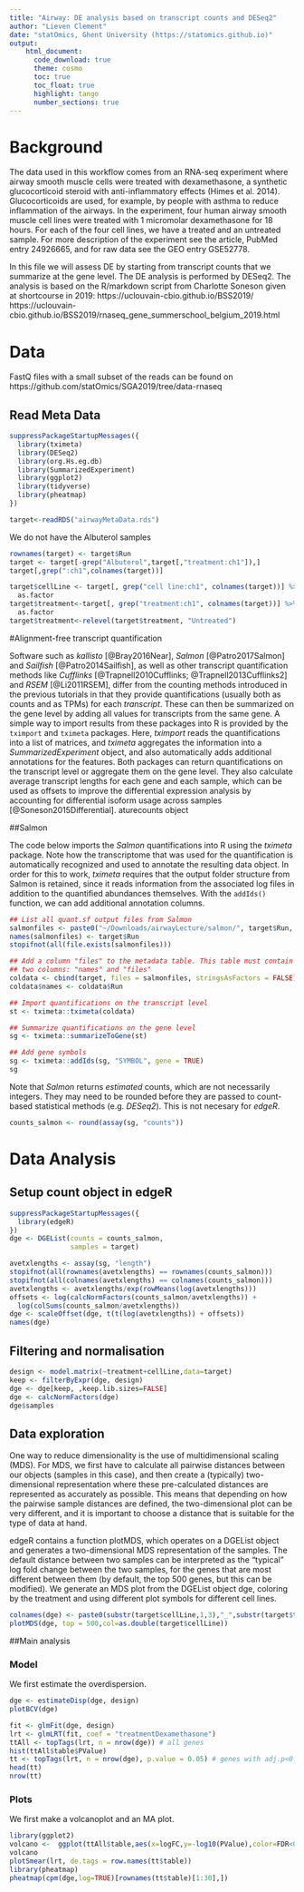 ```yaml
---
title: "Airway: DE analysis based on transcript counts and DESeq2"
author: "Lieven Clement"
date: "statOmics, Ghent University (https://statomics.github.io)"
output:
    html_document:
      code_download: true
      theme: cosmo
      toc: true
      toc_float: true
      highlight: tango
      number_sections: true
---
```


# Background
The data used in this workflow comes from an RNA-seq experiment where airway smooth muscle cells were treated with dexamethasone, a synthetic glucocorticoid steroid with anti-inflammatory effects (Himes et al. 2014). Glucocorticoids are used, for example, by people with asthma to reduce inflammation of the airways. In the experiment, four human airway smooth muscle cell lines were treated with 1 micromolar dexamethasone for 18 hours. For each of the four cell lines, we have a treated and an untreated sample.
For more description of the experiment see the article, PubMed entry 24926665, and for raw data see the GEO entry GSE52778.

In this file we will assess DE by starting from transcript counts that we summarize at the gene level. The DE analysis is performed by DESeq2.
The analysis is based on the R/markdown script from Charlotte Soneson given at shortcourse in 2019: https://uclouvain-cbio.github.io/BSS2019/
https://uclouvain-cbio.github.io/BSS2019/rnaseq_gene_summerschool_belgium_2019.html

# Data
FastQ files with a small subset of the reads can be found on https://github.com/statOmics/SGA2019/tree/data-rnaseq


## Read Meta Data

```r
suppressPackageStartupMessages({
  library(tximeta)
  library(DESeq2)
  library(org.Hs.eg.db)
  library(SummarizedExperiment)
  library(ggplot2)
  library(tidyverse)
  library(pheatmap)
})

target<-readRDS("airwayMetaData.rds")
```

We do not have the Albuterol samples

```r
rownames(target) <- target$Run
target <- target[-grep("Albuterol",target[,"treatment:ch1"]),]
target[,grep(":ch1",colnames(target))]
```

```r
target$cellLine <- target[, grep("cell line:ch1", colnames(target))] %>%
  as.factor
target$treatment<-target[, grep("treatment:ch1", colnames(target))] %>%
  as.factor
target$treatment<-relevel(target$treatment, "Untreated")
```


#Alignment-free transcript quantification

Software such as *kallisto*
[@Bray2016Near], *Salmon* [@Patro2017Salmon] and *Sailfish*
[@Patro2014Sailfish], as well as other transcript quantification methods like
*Cufflinks* [@Trapnell2010Cufflinks; @Trapnell2013Cufflinks2] and *RSEM*
[@Li2011RSEM], differ from the counting methods introduced in the previous tutorials in that they
provide quantifications (usually both as counts and as TPMs) for each
*transcript*. These can then be summarized on the gene level by adding all
values for transcripts from the same gene. A simple way to import results from
these packages into R is provided by the `tximport` and
`tximeta` packages. Here, *tximport* reads the quantifications into a
list of matrices, and *tximeta* aggregates the information into a
*SummarizedExperiment* object, and also automatically adds additional
annotations for the features. Both packages can return quantifications on the
transcript level or aggregate them on the gene level. They also calculate
average transcript lengths for each gene and each sample, which can be used as
offsets to improve the differential expression analysis by accounting for
differential isoform usage across samples [@Soneson2015Differential].
aturecounts object

##Salmon

The code below imports the *Salmon* quantifications into R using the *tximeta*
package. Note how the transcriptome that was used for the quantification is
automatically recognized and used to annotate the resulting data object. In
order for this to work, *tximeta* requires that the output folder structure from
Salmon is retained, since it reads information from the associated log files in
addition to the quantified abundances themselves. With the `addIds()` function,
we can add additional annotation columns.

```r

## List all quant.sf output files from Salmon
salmonfiles <- paste0("~/Downloads/airwayLecture/salmon/", target$Run, "/quant.sf")
names(salmonfiles) <- target$Run
stopifnot(all(file.exists(salmonfiles)))

## Add a column "files" to the metadata table. This table must contain at least
## two columns: "names" and "files"
coldata <- cbind(target, files = salmonfiles, stringsAsFactors = FALSE)
coldata$names <- coldata$Run

## Import quantifications on the transcript level
st <- tximeta::tximeta(coldata)

## Summarize quantifications on the gene level
sg <- tximeta::summarizeToGene(st)

## Add gene symbols
sg <- tximeta::addIds(sg, "SYMBOL", gene = TRUE)
sg
```

Note that *Salmon* returns *estimated* counts, which are not necessarily
integers. They may need to be rounded before they are passed to count-based
statistical methods (e.g. *DESeq2*).
This is not necesary for *edgeR*.

```r
counts_salmon <- round(assay(sg, "counts"))
```


# Data Analysis
## Setup count object in edgeR

```r
suppressPackageStartupMessages({
  library(edgeR)
})
dge <- DGEList(counts = counts_salmon,
               samples = target)
```

```r
avetxlengths <- assay(sg, "length")
stopifnot(all(rownames(avetxlengths) == rownames(counts_salmon)))
stopifnot(all(colnames(avetxlengths) == colnames(counts_salmon)))
avetxlengths <- avetxlengths/exp(rowMeans(log(avetxlengths)))
offsets <- log(calcNormFactors(counts_salmon/avetxlengths)) +
  log(colSums(counts_salmon/avetxlengths))
dge <- scaleOffset(dge, t(t(log(avetxlengths)) + offsets))
names(dge)
```

## Filtering and normalisation

```r
design <- model.matrix(~treatment+cellLine,data=target)
keep <- filterByExpr(dge, design)
dge <- dge[keep, ,keep.lib.sizes=FALSE]
dge <- calcNormFactors(dge)
dge$samples
```

## Data exploration

One way to reduce dimensionality is the use of multidimensional scaling (MDS). For MDS, we first have to calculate all pairwise distances between our objects (samples in this case), and then create a (typically) two-dimensional representation where these pre-calculated distances are represented as accurately as possible. This means that depending on how the pairwise sample distances are defined, the two-dimensional plot can be very different, and it is important to choose a distance that is suitable for the type of data at hand.

edgeR contains a function plotMDS, which operates on a DGEList object and generates a two-dimensional MDS representation of the samples. The default distance between two samples can be interpreted as the "typical" log fold change between the two samples, for the genes that are most different between them (by default, the top 500 genes, but this can be modified). We generate an MDS plot from the DGEList object dge, coloring by the treatment and using different plot symbols for different cell lines.

```r
colnames(dge) <- paste0(substr(target$cellLine,1,3),"_",substr(target$treatment,1,3))
plotMDS(dge, top = 500,col=as.double(target$cellLine))
```


##Main analysis

### Model

We first estimate the overdispersion.

```r
dge <- estimateDisp(dge, design)
plotBCV(dge)
```


```r
fit <- glmFit(dge, design)
lrt <- glmLRT(fit, coef = "treatmentDexamethasone")
ttAll <- topTags(lrt, n = nrow(dge)) # all genes
hist(ttAll$table$PValue)
tt <- topTags(lrt, n = nrow(dge), p.value = 0.05) # genes with adj.p<0.05
head(tt)
nrow(tt)
```


### Plots

We first make a volcanoplot and an MA plot.

```r
library(ggplot2)
volcano <-  ggplot(ttAll$table,aes(x=logFC,y=-log10(PValue),color=FDR<0.05)) + geom_point() + scale_color_manual(values=c("black","red"))
volcano
plotSmear(lrt, de.tags = row.names(tt$table))
library(pheatmap)
pheatmap(cpm(dge,log=TRUE)[rownames(tt$table)[1:30],])
```
